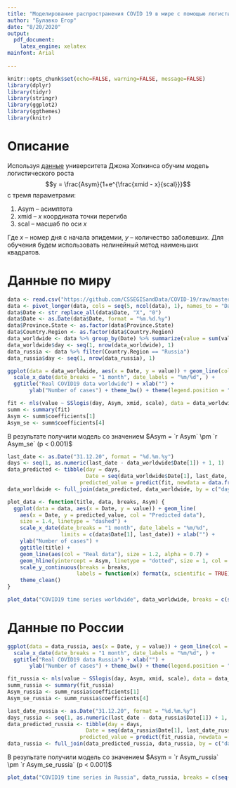 ```yaml
---
title: "Моделирование распространения COVID 19 в мире с помощью логистического уравнения"
author: "Булавко Егор"
date: "8/20/2020"
output: 
  pdf_document:
    latex_engine: xelatex
mainfont: Arial
    
---
```


```r
knitr::opts_chunk$set(echo=FALSE, warning=FALSE, message=FALSE)
library(dplyr)
library(tidyr)
library(stringr)
library(ggplot2)
library(ggthemes)
library(knitr)
```
# Описание
Используя [данные](https://github.com/CSSEGISandData/COVID-19/blob/master/csse_covid_19_data/csse_covid_19_time_series/time_series_covid19_confirmed_global.csv) университета Джона Хопкинса 
обучим модель логистического роста 
$$y = \frac{Asym}{1+e^{\frac{xmid - x}{scal}}}$$
с тремя параметрами:

1. Asym -- асимптота
2. xmid -- $x$ координата точки перегиба
3. scal -- масшаб по оси $x$

Где $x$ -- номер дня с начала эпидемии, $y$ -- количество заболевших.
Для обучения будем использовать нелинейный метод наименьших квадратов.

# Данные по миру
```r
data <- read.csv("https://github.com/CSSEGISandData/COVID-19/raw/master/csse_covid_19_data/csse_covid_19_time_series/time_series_covid19_confirmed_global.csv")
data <- pivot_longer(data, cols = seq(5, ncol(data), 1), names_to = "Date")
data$Date <- str_replace_all(data$Date, "X", "0")
data$Date <- as.Date(data$Date, format = "%m.%d.%y")
data$Province.State <- as.factor(data$Province.State)
data$Country.Region <- as.factor(data$Country.Region)
data_worldwide <- data %>% group_by(Date) %>% summarize(value = sum(value))
data_worldwide$day <- seq(1, nrow(data_worldwide), 1)
data_russia <- data %>% filter(Country.Region == "Russia")
data_russia$day <- seq(1, nrow(data_russia), 1)
```

```r
ggplot(data = data_worldwide, aes(x = Date, y = value)) + geom_line(col = "#00BFC4", size = 1.2) + 
  scale_x_date(date_breaks = "1 month", date_labels = "%m/%d", ) +
  ggtitle("Real COVID19 data worldwide") + xlab("") + 
       ylab("Number of cases") + theme_bw() + theme(legend.position = "none") + theme_clean()
```

```r
fit <- nls(value ~ SSlogis(day, Asym, xmid, scale), data = data_worldwide)
summ <- summary(fit)
Asym <- summ$coefficients[1]
Asym_se <- summ$coefficients[4]
```

В результате получили модель со значением $Asym = `r Asym` \pm `r Asym_se` (p < 0.001)$

```r
last_date <- as.Date("31.12.20", format = "%d.%m.%y")
days <- seq(1, as.numeric(last_date - data_worldwide$Date[1]) + 1, 1)
data_predicted <- tibble(day = days, 
                         Date = seq(data_worldwide$Date[1], last_date, 1), 
                       predicted_value = predict(fit, newdata = data.frame(day = days)))
data_worldwide <- full_join(data_predicted, data_worldwide, by = c("day" = "day", "Date" = "Date"))
```

```r
plot_data <- function(title, data, breaks, Asym) {
  ggplot(data = data, aes(x = Date, y = value)) + geom_line(
    aes(x = Date, y = predicted_value, col = "Predicted data"),
    size = 1.4, linetype = "dashed") + 
    scale_x_date(date_breaks = "1 month", date_labels = "%m/%d",
                 limits = c(data$Date[1], last_date)) + xlab("") + 
    ylab("Number of cases") +
    ggtitle(title) +
    geom_line(aes(col = "Real data"), size = 1.2, alpha = 0.7) +
    geom_hline(yintercept = Asym, linetype = "dotted", size = 1, col = "#F8766D") + 
    scale_y_continuous(breaks = breaks, 
                      labels = function(x) format(x, scientific = TRUE)) +
    theme_clean()
}
```


```r
plot_data("COVID19 time series worldwide", data_worldwide, breaks = c(seq(0, 3e7, 1e7), Asym), Asym = Asym)
```

# Данные по России
```r
ggplot(data = data_russia, aes(x = Date, y = value)) + geom_line(col = "#00BFC4", size = 1.2) + 
  scale_x_date(date_breaks = "1 month", date_labels = "%m/%d", ) +
  ggtitle("Real COVID19 data Russia") + xlab("") + 
       ylab("Number of cases") + theme_bw() + theme(legend.position = "none") + theme_clean()
```

```r
fit_russia <- nls(value ~ SSlogis(day, Asym, xmid, scale), data = data_russia)
summ_russia <- summary(fit_russia)
Asym_russia <- summ_russia$coefficients[1]
Asym_se_russia <- summ_russia$coefficients[4]
```

```r
last_date_russia <- as.Date("31.12.20", format = "%d.%m.%y")
days_russia <- seq(1, as.numeric(last_date - data_russia$Date[1]) + 1, 1)
data_predicted_russia <- tibble(day = days, 
                         Date = seq(data_russia$Date[1], last_date_russia, 1), 
                       predicted_value = predict(fit_russia, newdata = data.frame(day = days_russia)))
data_russia <- full_join(data_predicted_russia, data_russia, by = c("day" = "day", "Date" = "Date"))
```

В результате получили модель со значением $Asym = `r Asym_russia` \pm `r Asym_se_russia` (p < 0.001)$

```r
plot_data("COVID19 time series in Russia", data_russia, breaks = c(seq(0, 3e6, 1e6), Asym_russia), Asym = Asym_russia)
```